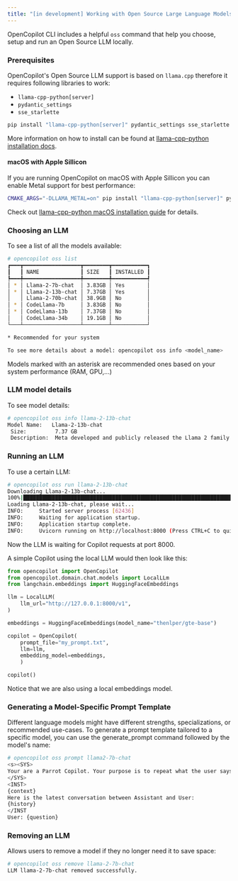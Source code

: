 ```yaml
---
title: "[in development] Working with Open Source Large Language Models"
---
```


OpenCopilot CLI includes a helpful `oss` command that help you choose, setup and run an Open Source LLM locally.

### Prerequisites

OpenCopilot's Open Source LLM support is based on `llama.cpp` therefore it requires following libraries to work:

* `llama-cpp-python[server]`
* `pydantic_settings`
* `sse_starlette`

```bash
pip install "llama-cpp-python[server]" pydantic_settings sse_starlette
```

More information on how to install can be found at [llama-cpp-python installation docs](https://llama-cpp-python.readthedocs.io/en/latest/#installation).


#### macOS with Apple Sillicon

If you are running OpenCopilot on macOS with Apple Sillicon you can enable Metal support for best performance:
```bash
CMAKE_ARGS="-DLLAMA_METAL=on" pip install "llama-cpp-python[server]" pydantic_settings sse_starlette
```

Check out [llama-cpp-python macOS installation guide](https://llama-cpp-python.readthedocs.io/en/latest/install/macos/) for details.


### Choosing an LLM

To see a list of all the models available:
```bash
# opencopilot oss list
┏━━━┳━━━━━━━━━━━━━━━━━━┳━━━━━━━━┳━━━━━━━━━━━┓
┃   ┃ NAME             ┃ SIZE   ┃ INSTALLED ┃
┡━━━╇━━━━━━━━━━━━━━━━━━╇━━━━━━━━╇━━━━━━━━━━━┩
│ * │ Llama-2-7b-chat  │ 3.83GB │ Yes       │
│ * │ Llama-2-13b-chat │ 7.37GB │ Yes       │
│   │ Llama-2-70b-chat │ 38.9GB │ No        │
│ * │ CodeLlama-7b     │ 3.83GB │ No        │
│ * │ CodeLlama-13b    │ 7.37GB │ No        │
│   │ CodeLlama-34b    │ 19.1GB │ No        │
└───┴──────────────────┴────────┴───────────┘

* Recommended for your system

To see more details about a model: opencopilot oss info <model_name>

```
Models marked with an asterisk are recommended ones based on your system performance (RAM, GPU,...)

### LLM model details

To see model details:
```bash
# opencopilot oss info llama-2-13b-chat
Model Name:   Llama-2-13b-chat                                                                                                                                                                                                                                                                                
 Size:         7.37 GB                                                                                                                                                                                                                                                                                         
 Description:  Meta developed and publicly released the Llama 2 family of large language models (LLMs), a collection of pretrained and fine-tuned generative text models ranging in scale from 7 billion to 70 billion parameters. Fine-tuned LLMs, called Llama-2-Chat, are optimized for dialogue use cases. 
```

### Running an LLM

To use a certain LLM:
```bash
# opencopilot oss run llama-2-13b-chat
Downloading Llama-2-13b-chat...
100%|██████████████████████████████████████████████████████████████████████████████████████████████████████████████████████████████████████████████████████████████████████████████████████████████████████████████████████████████████████████████████████████████████████████████████████████████████████████████████████████████████████████████| 7.37G/7.37G [00:00<00:00, 33.6kB/s]
Loading Llama-2-13b-chat, please wait...
INFO:     Started server process [62436]
INFO:     Waiting for application startup.
INFO:     Application startup complete.
INFO:     Uvicorn running on http://localhost:8000 (Press CTRL+C to quit)
```

Now the LLM is waiting for Copilot requests at port 8000. 

A simple Copilot using the local LLM  would then look like this:

```python
from opencopilot import OpenCopilot
from opencopilot.domain.chat.models import LocalLLm
from langchain.embeddings import HuggingFaceEmbeddings

llm = LocalLLM(
    llm_url="http://127.0.0.1:8000/v1",
)

embeddings = HuggingFaceEmbeddings(model_name="thenlper/gte-base")

copilot = OpenCopilot(
    prompt_file="my_prompt.txt",
    llm=llm,
    embedding_model=embeddings,
    )

copilot()
```

Notice that we are also using a local embeddings model.


### Generating a Model-Specific Prompt Template

Different language models might have different strengths, specializations, or recommended use-cases. 
To generate a prompt template tailored to a specific model, you can use the generate_prompt command followed by the model's name:

```bash
# opencopilot oss prompt llama2-7b-chat
<s><SYS>
Your are a Parrot Copilot. Your purpose is to repeat what the user says, but in a different wording.
</SYS>
<INST>
{context}
Here is the latest conversation between Assistant and User:
{history}
</INST
User: {question}
```

### Removing an LLM

Allows users to remove a model if they no longer need it to save space:
```bash
# opencopilot oss remove llama-2-7b-chat
LLM llama-2-7b-chat removed successfully.
```
